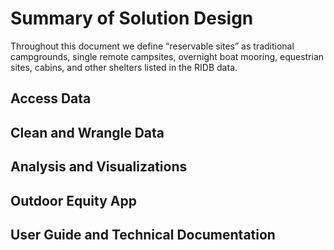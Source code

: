 # Summary of Solution Design

Throughout this document we define “reservable sites” as traditional campgrounds, single remote campsites, overnight boat mooring, equestrian sites, cabins, and other shelters listed in the RIDB data.

## Access Data



## Clean and Wrangle Data



## Analysis and Visualizations



## Outdoor Equity App



## User Guide and Technical Documentation
